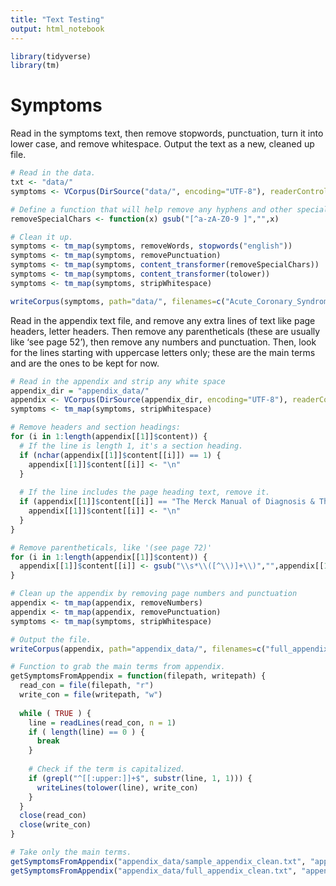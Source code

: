 ```yaml
---
title: "Text Testing"
output: html_notebook
---
```


```r
library(tidyverse)
library(tm)
```
# Symptoms

Read in the symptoms text, then remove stopwords, punctuation, turn it into 
lower case, and remove whitespace. Output the text as a new, cleaned up file. 
```r
# Read in the data. 
txt <- "data/"
symptoms <- VCorpus(DirSource("data/", encoding="UTF-8"), readerControl=list(language="english"))
```

```r
# Define a function that will help remove any hyphens and other special chars. 
removeSpecialChars <- function(x) gsub("[^a-zA-Z0-9 ]","",x)
```

```r
# Clean it up. 
symptoms <- tm_map(symptoms, removeWords, stopwords("english"))
symptoms <- tm_map(symptoms, removePunctuation)
symptoms <- tm_map(symptoms, content_transformer(removeSpecialChars))
symptoms <- tm_map(symptoms, content_transformer(tolower))
symptoms <- tm_map(symptoms, stripWhitespace)

writeCorpus(symptoms, path="data/", filenames=c("Acute_Coronary_Syndromes_clean.txt", "Arterial_Hypertension_clean.txt", "Atherosclerosis_clean.txt", "Coronary_Artery_Disease_clean.txt", "Hypertensive_Emergencies_clean.txt"))
```

Read in the appendix text file, and remove any extra lines of text like page 
headers, letter headers. Then remove any parentheticals (these are usually like
'see page 52'), then remove any numbers and punctuation. Then, look for the 
lines starting with uppercase letters only; these are the main terms and are
the ones to be kept for now. 

```r
# Read in the appendix and strip any white space
appendix_dir = "appendix_data/"
appendix <- VCorpus(DirSource(appendix_dir, encoding="UTF-8"), readerControl=list(language="english"))
symptoms <- tm_map(symptoms, stripWhitespace)
```

```r
# Remove headers and section headings: 
for (i in 1:length(appendix[[1]]$content)) {
  # If the line is length 1, it's a section heading.
  if (nchar(appendix[[1]]$content[[i]]) == 1) {
    appendix[[1]]$content[[i]] <- "\n"
  }
  
  # If the line includes the page heading text, remove it. 
  if (appendix[[1]]$content[[i]] == "The Merck Manual of Diagnosis & Therapy, 19th Edition" || appendix[[1]]$content[[i]] =="\fThe Merck Manual of Diagnosis & Therapy, 19th Edition") {
    appendix[[1]]$content[[i]] <- "\n"
  }
}
```

```r
# Remove parentheticals, like '(see page 72)'
for (i in 1:length(appendix[[1]]$content)) {
  appendix[[1]]$content[[i]] <- gsub("\\s*\\([^\\)]+\\)","",appendix[[1]]$content[[i]])
}

# Clean up the appendix by removing page numbers and punctuation
appendix <- tm_map(appendix, removeNumbers)
appendix <- tm_map(appendix, removePunctuation)
symptoms <- tm_map(symptoms, stripWhitespace)
```


```r
# Output the file. 
writeCorpus(appendix, path="appendix_data/", filenames=c("full_appendix_clean.txt", "sample_appendix_clean.txt"))
```

```r
# Function to grab the main terms from appendix. 
getSymptomsFromAppendix = function(filepath, writepath) {
  read_con = file(filepath, "r")
  write_con = file(writepath, "w")
  
  while ( TRUE ) {
    line = readLines(read_con, n = 1)
    if ( length(line) == 0 ) {
      break
    }
    
    # Check if the term is capitalized. 
    if (grepl("^[[:upper:]]+$", substr(line, 1, 1))) { 
      writeLines(tolower(line), write_con)
    }
  }
  close(read_con)
  close(write_con)
}
```

```r
# Take only the main terms. 
getSymptomsFromAppendix("appendix_data/sample_appendix_clean.txt", "appendix_data/sample_appendix_sorted.txt")
getSymptomsFromAppendix("appendix_data/full_appendix_clean.txt", "appendix_data/full_appendix_sorted.txt")
```


